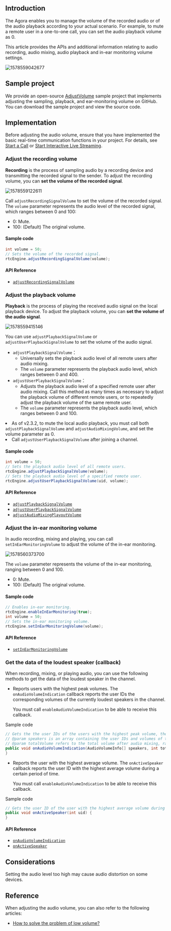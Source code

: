 <PlatformWrapper platform="android">

## Introduction

The Agora <Vg k="VSDK" /> enables you to manage the volume of the recorded audio or of the audio playback according to your actual scenario. For example, to mute a remote user in a one-to-one call, you can set the audio playback volume as 0.

This article provides the APIs and additional information relating to audio recording, audio mixing, audio playback and in-ear monitoring volume settings.

![1578559042677](https://web-cdn.agora.io/docs-files/1578559042677)

## Sample project

We provide an open-source [AdjustVolume](https://github.com/AgoraIO/API-Examples/blob/master/Android/APIExample/app/src/main/java/io/agora/api/example/examples/advanced/AdjustVolume.java) sample project that implements adjusting the sampling, playback, and ear-monitoring volume on GitHub. You can download the sample project and view the source code.


## Implementation
Before adjusting the audio volume, ensure that you have implemented the basic real-time communication functions in your project. For details, see [Start a Call](/3.x/video-calling/quickstart-guide/get-started-sdk) or [Start Interactive Live Streaming](/en/3.x/interactive-live-streaming/quickstart-guide/start-video-streaming).

### Adjust the recording volume

**Recording** is the process of sampling audio by a recording device and transmitting the recorded signal to the sender. To adjust the recording volume, you can **set the volume of the recorded signal**.

![1578559122611](https://web-cdn.agora.io/docs-files/1578559122611)

Call `adjustRecordingSignalVolume` to set the volume of the recorded signal.
The `volume` parameter represents the audio level of the recorded signal, which ranges between 0 and 100:
- 0: Mute.
- 100: (Default) The original volume.

#### Sample code

```java
int volume = 50;
// Sets the volume of the recorded signal.
rtcEngine.adjustRecordingSignalVolume(volume);
```

#### API Reference

- [`adjustRecordingSignalVolume`](https://api-ref.agora.io/en/video-sdk/android/3.x/classio_1_1agora_1_1rtc_1_1_rtc_engine.html#af3747f72256eb683feadbca2b742bd05)

### Adjust the playback volume

**Playback** is the process of playing the received audio signal on the local playback device. To adjust the playback volume, you can **set the volume of the audio signal**.

![1578559415146](https://web-cdn.agora.io/docs-files/1578559415146)

You can use `adjustPlaybackSignalVolume` or `adjustUserPlaybackSignalVolume` to set the volume of the audio signal.
- `adjustPlaybackSignalVolume`：
  - Universally sets the playback audio level of all remote users after audio mixing.
  - The `volume` parameter represents the playback audio level, which ranges between 0 and 400.
- `adjustUserPlaybackSignalVolume`：
  - Adjusts the playback audio level of a specified remote user after audio mixing. Call this method as many times as necessary to adjust the playback volume of different remote users, or to repeatedly adjust the playback volume of the same remote user.
  - The `volume` parameter represents the playback audio level, which ranges between 0 and 100.

<div class="alert note"><li>As of v2.3.2, to mute the local audio playback, you must call both <code>adjustPlaybackSignalVolume</code> and <code>adjustAudioMixingVolume</code>, and set the volume parameter as 0.</li><li>Call <code>adjustUserPlaybackSignalVolume</code> after joining a channel.</li></div>

#### Sample code

```java
int volume = 50;
// Sets the playback audio level of all remote users.
rtcEngine.adjustPlaybackSignalVolume(volume);
// Sets the playback audio level of a specified remote user.
rtcEngine.adjustUserPlaybackSignalVolume(uid, volume);
```

#### API Reference

- [`adjustPlaybackSignalVolume`](https://api-ref.agora.io/en/video-sdk/android/3.x/classio_1_1agora_1_1rtc_1_1_rtc_engine.html#af7d7f10fc96db2febb9c2590891d071b)
- [`adjustUserPlaybackSignalVolume`](https://api-ref.agora.io/en/video-sdk/android/3.x/classio_1_1agora_1_1rtc_1_1_rtc_engine.html#aac9c5135996428d9a238fe8e66858268)
- [`adjustAudioMixingPlayoutVolume`](https://api-ref.agora.io/en/video-sdk/android/3.x/classio_1_1agora_1_1rtc_1_1_rtc_engine.html#a0308c6bc82af433ae8340e0b3cd228c9)


### Adjust the in-ear monitoring volume

In audio recording, mixing and playing, you can call `setInEarMonitoringVolume` to adjust the volume of the in-ear monitoring.

![1578560373700](https://web-cdn.agora.io/docs-files/1578560373700)

The `volume` parameter represents the volume of the in-ear monitoring, ranging between 0 and 100.
- 0: Mute.
- 100: (Default) The original volume.

#### Sample code

```java
// Enables in-ear monitoring.
rtcEngine.enableInEarMonitoring(true);
int volume = 50;
// Sets the in-ear monitoring volume.
rtcEngine.setInEarMonitoringVolume(volume);
```

#### API Reference

- [`setInEarMonitoringVolume`](https://api-ref.agora.io/en/video-sdk/android/3.x/classio_1_1agora_1_1rtc_1_1_rtc_engine.html#af71afdf140660b10c4fb0c40029c432d)

### Get the data of the loudest speaker (callback)

When recording, mixing, or playing audio, you can use the following methods to get the data of the loudest speaker in the channel.

- Reports users with the highest peak volumes. The `onAudioVolumeIndication` callback reports the user IDs the corresponding volumes of the currently loudest speakers in the channel.

	 <div class="alert note">You must call <code>enableAudioVolumeIndication</code> to be able to receive this callback.</div>

Sample code

```java
// Gets the the user IDs of the users with the highest peak volume, the corresponding volumes, as well as whether the local user is speaking.
// @param speakers is an array containing the user IDs and volumes of the local and the remote users. The volume parameter ranges between 0 and 255.
// @param totalVolume refers to the total volume after audio mixing, ranging between 0 and 255.
public void onAudioVolumeIndication(AudioVolumeInfo[] speakers, int totalVolume) {
}
```

- Reports the user with the highest average volume. The `onActiveSpeaker` callback reports the user ID with the highest average volume during a certain period of time.

	 <div class="alert note">You must call <code>enableAudioVolumeIndication</code> to be able to receive this callback.</div>

Sample code

```java
// Gets the user ID of the user with the highest average volume during a certain period of time.
public void onActiveSpeaker(int uid) {
}
```

#### API Reference
- [`onAudioVolumeIndication`](https://api-ref.agora.io/en/video-sdk/android/3.x/classio_1_1agora_1_1rtc_1_1_i_rtc_engine_event_handler.html#a4d37f2b4d569fa787bb8c0e3ae8cd424)
- [`onActiveSpeaker`](https://api-ref.agora.io/en/video-sdk/android/3.x/classio_1_1agora_1_1rtc_1_1_i_rtc_engine_event_handler.html#a895e965178d808f9d33b387ab3e50300)

## Considerations

Setting the audio level too high may cause audio distortion on some devices.

## Reference

When adjusting the audio volume, you can also refer to the following articles:

- [How to solve the problem of low volume?](https://docs.agora.io/en/help/quality-issues/audio_low)

</PlatformWrapper>